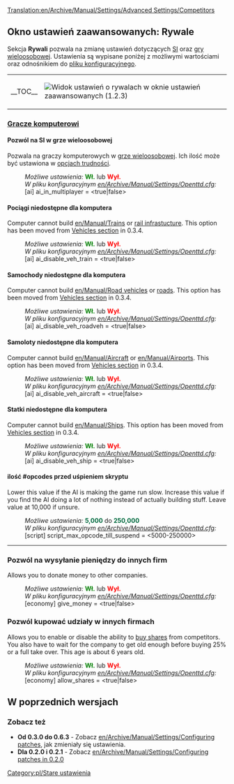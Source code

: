 [[Translation:en/Archive/Manual/Settings/Advanced Settings/Competitors]]
{{pl/Uwaga|Ten artykuł dotyczy zmieniania ustawień przy użyciu '''przestarzałego''' interfejsu. Aktualny artykuł znajdziesz [[pl/Ustawienia/Rywale|tutaj]]}}
{{pl/Informacja|'''Artykuł nie jest w całości przetłumaczony'''. Ze względy na to, że ten widok ustawień nie jest już używany, z artykułu usunięto szablon <nowiki>{{Tłumaczenie/Pl}}</nowiki>}}

{{pl/Spis treści}}

==Okno ustawień zaawansowanych: Rywale==
Sekcja '''Rywali''' pozwala na zmianę ustawień dotyczących [[pl/Manual/Ustawienia SI/GameScript|SI]] oraz [[pl/Manual/Gra wieloosobowa|gry wieloosobowej]]. Ustawienia są wypisane poniżej z możliwymi wartościami oraz odnośnikiem do [[en/Archive/Manual/Settings/Openttd.cfg|pliku konfiguracyjnego]].
{| align="center"
|- valign="top"
|__TOC__
|[[File:pl/UstawieniaZaawansowaneRywalePL.png|frame|left|Widok ustawień o rywalach w oknie [[pl/Archive/Manual/Settings/Zaawansowane ustawienia|ustawień zaawansowanych]] (1.2.3)]]
{{pl/Zaawansowane ustawienia}}
|}

===<u>Gracze komputerowi</u>===
====Pozwól na SI w grze wieloosobowej====
{{pl/Zgodne Wersje|0.4|align="right"|text=(od 0.4.5)}}
Pozwala na graczy komputerowych w [[pl/Manual/Gra wieloosobowa|grze wieloosobowej]]. Ich ilość może być ustawiona w [[pl/Archive/Manual/Settings/Trudność|opcjach trudności]].
:''Możliwe ustawienia:'' <span style="color:green">'''Wł.'''</span> lub <span style="color:red">'''Wył.'''</span>
:''W pliku konfiguracyjnym [[en/Archive/Manual/Settings/Openttd.cfg]]:'' [ai] ai_in_multiplayer = <true|false>

====Pociągi niedostępne dla komputera====
{{pl/Zgodne Wersje|Old|align="right"|text=(od 0.3.2)}}
Computer cannot build [[en/Manual/Trains]] or [[en/Manual/Railway construction|rail infrastucture]].
This option has been moved from [[en/Archive/Manual/Settings/Configuring patches/Vehicles#Disable trains for computer|Vehicles section]] in 0.3.4.
:''Możliwe ustawienia:'' <span style="color:green">'''Wł.'''</span> lub <span style="color:red">'''Wył.'''</span>
:''W pliku konfiguracyjnym [[en/Archive/Manual/Settings/Openttd.cfg]]:'' [ai] ai_disable_veh_train = <true|false>

====Samochody niedostępne dla komputera====
{{pl/Zgodne Wersje|Old|align="right"|text=(od 0.3.2)}}
Computer cannot build [[en/Manual/Road vehicles]] or [[en/Manual/Roadway construction|roads]]. This option has been moved from [[en/Archive/Manual/Settings/Configuring patches/Vehicles#Disable road vehicles for computer|Vehicles section]] in 0.3.4.
:''Możliwe ustawienia:'' <span style="color:green">'''Wł.'''</span> lub <span style="color:red">'''Wył.'''</span>
:''W pliku konfiguracyjnym [[en/Archive/Manual/Settings/Openttd.cfg]]:'' [ai] ai_disable_veh_roadveh = <true|false>

====Samoloty niedostępne dla komputera====
{{pl/Zgodne Wersje|Old|align="right"|text=(od 0.3.2)}}
Computer cannot build [[en/Manual/Aircraft]] or [[en/Manual/Airports]]. This option has been moved from [[en/Archive/Manual/Settings/Configuring patches/Vehicles#Disable aircraft for computer|Vehicles section]] in 0.3.4.
:''Możliwe ustawienia:'' <span style="color:green">'''Wł.'''</span> lub <span style="color:red">'''Wył.'''</span>
:''W pliku konfiguracyjnym [[en/Archive/Manual/Settings/Openttd.cfg]]:'' [ai] ai_disable_veh_aircraft = <true|false>

====Statki niedostępne dla komputera====
{{pl/Zgodne Wersje|Old|align="right"|text=(od 0.3.2)}}
Computer cannot build [[en/Manual/Ships]]. This option has been moved from [[en/Archive/Manual/Settings/Configuring patches/Vehicles#Disable ships for computer|Vehicles section]] in 0.3.4.
:''Możliwe ustawienia:'' <span style="color:green">'''Wł.'''</span> lub <span style="color:red">'''Wył.'''</span>
:''W pliku konfiguracyjnym [[en/Archive/Manual/Settings/Openttd.cfg]]:'' [ai] ai_disable_veh_ship = <true|false>

====ilość #opcodes przed uśpieniem skryptu====
{{pl/Zgodne Wersje|0.7|align="right"|text=(od 0.7.0)}}
Lower this value if the AI is making the game run slow. Increase this value if you find the AI doing a lot of nothing instead of actually building stuff. Leave value at 10,000 if unsure.
:''Możliwe ustawienia:'' <span style="color:#00693E">'''5,000'''</span> do <span style="color:#00693E">'''250,000'''</span>
:''W pliku konfiguracyjnym [[en/Archive/Manual/Settings/Openttd.cfg]]:'' [script] script_max_opcode_till_suspend = <5000-250000>
{{en/-}}
----

===Pozwól na wysyłanie pieniędzy do innych firm===
{{pl/Zgodne Wersje|0.7|align="right"|text=(od 0.7.0)}}
Allows you to donate money to other companies.
:''Możliwe ustawienia:'' <span style="color:green">'''Wł.'''</span> lub <span style="color:red">'''Wył.'''</span>
:''W pliku konfiguracyjnym [[en/Archive/Manual/Settings/Openttd.cfg]]:'' [economy] give_money = <true|false>
{{en/-}}
===Pozwól kupować udziały w innych firmach===
{{pl/Zgodne Wersje|0.7|align="right"|text=(od 0.7.0)}}
Allows you to enable or disable the ability to [[en/Manual/Economy|buy shares]] from competitors. You also have to wait for the company to get old enough before buying 25% or a full take over. This age is about 6 years old.
:''Możliwe ustawienia:'' <span style="color:green">'''Wł.'''</span> lub <span style="color:red">'''Wył.'''</span>
:''W pliku konfiguracyjnym [[en/Archive/Manual/Settings/Openttd.cfg]]:'' [economy] allow_shares = <true|false>
{{en/-}}

==W poprzednich wersjach==
===Zobacz też===
*'''Od 0.3.0 do 0.6.3''' - Zobacz [[en/Archive/Manual/Settings/Configuring patches]], jak zmieniały się ustawienia.
*'''Dla 0.2.0 i 0.2.1''' - Zobacz [[en/Archive/Manual/Settings/Configuring patches in 0.2.0]]

[[Category:pl/Stare ustawienia]]